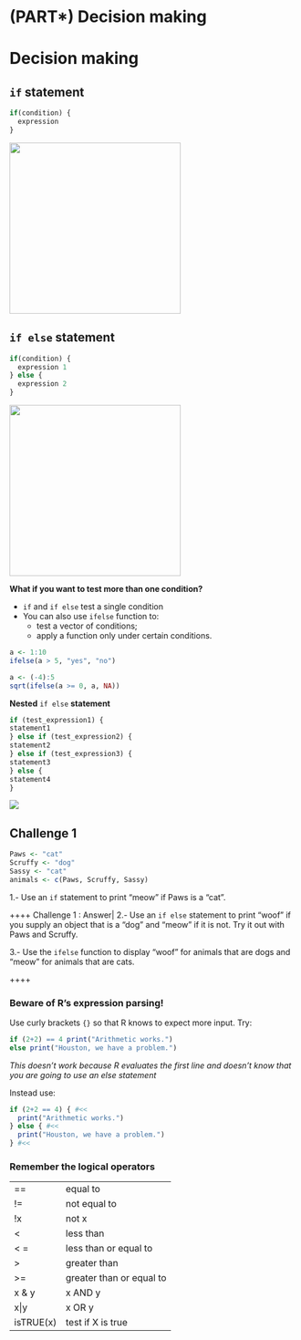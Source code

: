 # (PART\*) Decision making {-}

# Decision making

## `if` **statement**

```r
if(condition) {
  expression
}
```

![](images/if.png){.align-center width="300"}

## `if else` **statement**

```r
if(condition) {
  expression 1
} else {
  expression 2
}
```

![](images/ifelse.png){.align-center width="300"}

**What if you want to test more than one condition?**

-   `if` and `if else` test a single condition
-   You can also use `ifelse` function to:
    -   test a vector of conditions;
    -   apply a function only under certain conditions.

```r
a <- 1:10
ifelse(a > 5, "yes", "no")

a <- (-4):5
sqrt(ifelse(a >= 0, a, NA))
```

**Nested** `if else` **statement**

```r
if (test_expression1) {
statement1
} else if (test_expression2) {
statement2
} else if (test_expression3) {
statement3
} else {
statement4
}
```

![](images/nested_ifelse.png){.align-center}

## Challenge 1

```r
Paws <- "cat"
Scruffy <- "dog"
Sassy <- "cat"
animals <- c(Paws, Scruffy, Sassy)
```

1.- Use an `if` statement to print "meow" if Paws is a "cat".

++++ Challenge 1 : Answer\| 2.- Use an `if else` statement to print
"woof" if you supply an object that is a "dog" and "meow" if it is not.
Try it out with Paws and Scruffy.

3.- Use the `ifelse` function to display "woof" for animals that are
dogs and "meow" for animals that are cats.

++++

### Beware of R's expression parsing!

Use curly brackets `{}` so that R knows to expect more input. Try:

```r
if (2+2) == 4 print("Arithmetic works.")
else print("Houston, we have a problem.")
```

*This doesn't work because R evaluates the first line and doesn't know
that you are going to use an else statement*

Instead use:

```r
if (2+2 == 4) { #<<
  print("Arithmetic works.")
} else { #<<
  print("Houston, we have a problem.")
} #<<
```

### Remember the logical operators

  ----------- --------------------------
  ==          equal to
  !=          not equal to
  !x          not x
  \<          less than
  \< =        less than or equal to
  \>          greater than
  \>=         greater than or equal to
  x & y       x AND y
  x\|y        x OR y
  isTRUE(x)   test if X is true
  ----------- --------------------------
